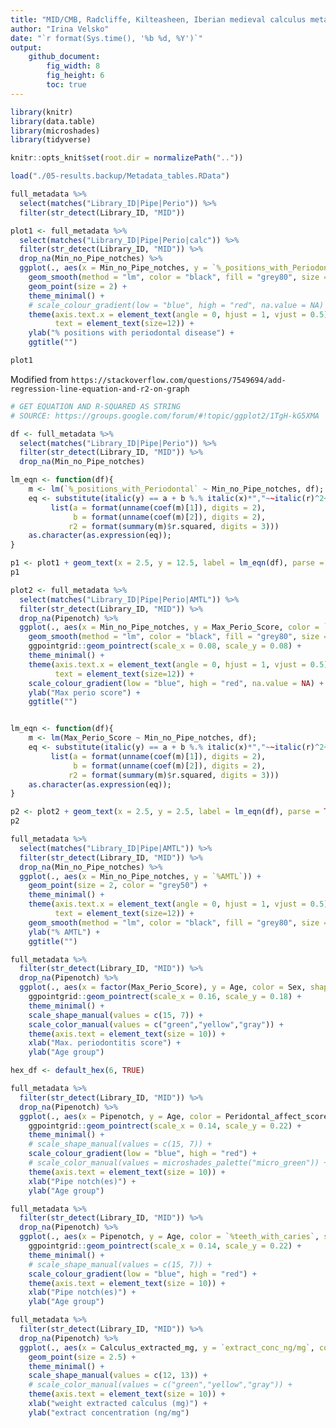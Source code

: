 ```yaml
---
title: "MID/CMB, Radcliffe, Kilteasheen, Iberian medieval calculus metadata and colors"
author: "Irina Velsko"
date: "`r format(Sys.time(), '%b %d, %Y')`"
output:
    github_document:
        fig_width: 8
        fig_height: 6
        toc: true
---
```


```r
library(knitr)
library(data.table)
library(microshades)
library(tidyverse)

```

```r
knitr::opts_knit$set(root.dir = normalizePath(".."))
```

```r
load("./05-results.backup/Metadata_tables.RData")
```

```r

full_metadata %>%
  select(matches("Library_ID|Pipe|Perio")) %>%
  filter(str_detect(Library_ID, "MID"))

```


```r

plot1 <- full_metadata %>%
  select(matches("Library_ID|Pipe|Perio|calc")) %>%
  filter(str_detect(Library_ID, "MID")) %>%
  drop_na(Min_no_Pipe_notches) %>%
  ggplot(., aes(x = Min_no_Pipe_notches, y = `%_positions_with_Periodontal`, color = Calc_sub_SI_score)) +
    geom_smooth(method = "lm", color = "black", fill = "grey80", size = 0.75) +
    geom_point(size = 2) +
    theme_minimal() +
    # scale_colour_gradient(low = "blue", high = "red", na.value = NA) +
    theme(axis.text.x = element_text(angle = 0, hjust = 1, vjust = 0.5),
          text = element_text(size=12)) +
    ylab("% positions with periodontal disease") +
    ggtitle("")

plot1

```

Modified from `https://stackoverflow.com/questions/7549694/add-regression-line-equation-and-r2-on-graph`
```r
# GET EQUATION AND R-SQUARED AS STRING
# SOURCE: https://groups.google.com/forum/#!topic/ggplot2/1TgH-kG5XMA

df <- full_metadata %>%
  select(matches("Library_ID|Pipe|Perio")) %>%
  filter(str_detect(Library_ID, "MID")) %>%
  drop_na(Min_no_Pipe_notches)

lm_eqn <- function(df){
    m <- lm(`%_positions_with_Periodontal` ~ Min_no_Pipe_notches, df);
    eq <- substitute(italic(y) == a + b %.% italic(x)*","~~italic(r)^2~"="~r2, 
         list(a = format(unname(coef(m)[1]), digits = 2),
              b = format(unname(coef(m)[2]), digits = 2),
             r2 = format(summary(m)$r.squared, digits = 3)))
    as.character(as.expression(eq));
}

p1 <- plot1 + geom_text(x = 2.5, y = 12.5, label = lm_eqn(df), parse = TRUE, size = 3)
p1

```


```r

plot2 <- full_metadata %>%
  select(matches("Library_ID|Pipe|Perio|AMTL")) %>%
  filter(str_detect(Library_ID, "MID")) %>%
  drop_na(Pipenotch) %>%
  ggplot(., aes(x = Min_no_Pipe_notches, y = Max_Perio_Score, color = `%AMTL`)) +
    geom_smooth(method = "lm", color = "black", fill = "grey80", size = 0.75) +
    ggpointgrid::geom_pointrect(scale_x = 0.08, scale_y = 0.08) +
    theme_minimal() +
    theme(axis.text.x = element_text(angle = 0, hjust = 1, vjust = 0.5),
          text = element_text(size=12)) +
    scale_colour_gradient(low = "blue", high = "red", na.value = NA) +
    ylab("Max perio score") +
    ggtitle("")


lm_eqn <- function(df){
    m <- lm(Max_Perio_Score ~ Min_no_Pipe_notches, df);
    eq <- substitute(italic(y) == a + b %.% italic(x)*","~~italic(r)^2~"="~r2, 
         list(a = format(unname(coef(m)[1]), digits = 2),
              b = format(unname(coef(m)[2]), digits = 2),
             r2 = format(summary(m)$r.squared, digits = 3)))
    as.character(as.expression(eq));
}

p2 <- plot2 + geom_text(x = 2.5, y = 2.5, label = lm_eqn(df), parse = TRUE, size = 3)
p2

```



```r

full_metadata %>%
  select(matches("Library_ID|Pipe|AMTL")) %>%
  filter(str_detect(Library_ID, "MID")) %>%
  drop_na(Min_no_Pipe_notches) %>%
  ggplot(., aes(x = Min_no_Pipe_notches, y = `%AMTL`)) +
    geom_point(size = 2, color = "grey50") +
    theme_minimal() +
    theme(axis.text.x = element_text(angle = 0, hjust = 1, vjust = 0.5),
          text = element_text(size=12)) +
    geom_smooth(method = "lm", color = "black", fill = "grey80", size = 0.75) +
    ylab("% AMTL") +
    ggtitle("")

```

```r
full_metadata %>%
  filter(str_detect(Library_ID, "MID")) %>%
  drop_na(Pipenotch) %>%
  ggplot(., aes(x = factor(Max_Perio_Score), y = Age, color = Sex, shape = Pipenotch, size = `%AMTL`)) +
    ggpointgrid::geom_pointrect(scale_x = 0.16, scale_y = 0.18) +
    theme_minimal() +
    scale_shape_manual(values = c(15, 7)) +
    scale_color_manual(values = c("green","yellow","gray")) +
    theme(axis.text = element_text(size = 10)) +
    xlab("Max. periodontitis score") +
    ylab("Age group")

```

```r
hex_df <- default_hex(6, TRUE)

full_metadata %>%
  filter(str_detect(Library_ID, "MID")) %>%
  drop_na(Pipenotch) %>%
  ggplot(., aes(x = Pipenotch, y = Age, color = Peridontal_affect_score, shape = Sex, size = `%AMTL`)) +
    ggpointgrid::geom_pointrect(scale_x = 0.14, scale_y = 0.22) +
    theme_minimal() +
    # scale_shape_manual(values = c(15, 7)) +
    scale_colour_gradient(low = "blue", high = "red") +
    # scale_color_manual(values = microshades_palette("micro_green")) +
    theme(axis.text = element_text(size = 10)) +
    xlab("Pipe notch(es)") +
    ylab("Age group")

```

```r
full_metadata %>%
  filter(str_detect(Library_ID, "MID")) %>%
  drop_na(Pipenotch) %>%
  ggplot(., aes(x = Pipenotch, y = Age, color = `%teeth_with_caries`, shape = Sex, size = `%AMTL`)) +
    ggpointgrid::geom_pointrect(scale_x = 0.14, scale_y = 0.22) +
    theme_minimal() +
    # scale_shape_manual(values = c(15, 7)) +
    scale_colour_gradient(low = "blue", high = "red") +
    theme(axis.text = element_text(size = 10)) +
    xlab("Pipe notch(es)") +
    ylab("Age group")

```

```r

full_metadata %>%
  filter(str_detect(Library_ID, "MID")) %>%
  drop_na(Pipenotch) %>%
  ggplot(., aes(x = Calculus_extracted_mg, y = `extract_conc_ng/mg`, color = calc_sup_SI_score, shape = Pipenotch)) +
    geom_point(size = 2.5) +
    theme_minimal() +
    scale_shape_manual(values = c(12, 13)) +
    # scale_color_manual(values = c("green","yellow","gray")) +
    theme(axis.text = element_text(size = 10)) +
    xlab("weight extracted calculus (mg)") +
    ylab("extract concentration (ng/mg")




```
















